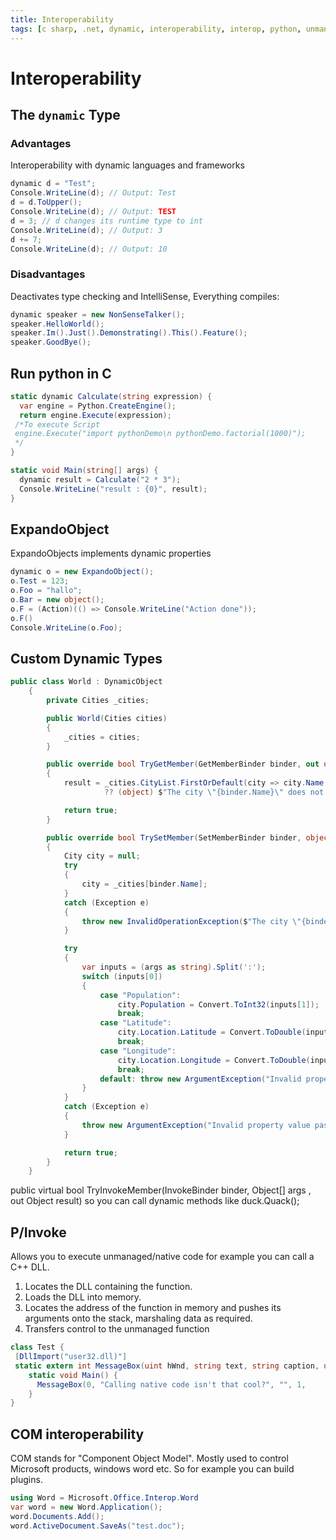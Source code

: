 ```yaml
---
title: Interoperability
tags: [c sharp, .net, dynamic, interoperability, interop, python, unmanaged code, managed code]
---
```


# Interoperability

## The `dynamic` Type

### Advantages

Interoperability with dynamic languages and frameworks

```csharp
dynamic d = "Test";
Console.WriteLine(d); // Output: Test
d = d.ToUpper();
Console.WriteLine(d); // Output: TEST
d = 3; // d changes its runtime type to int
Console.WriteLine(d); // Output: 3
d += 7;
Console.WriteLine(d); // Output: 10
```

### Disadvantages

Deactivates type checking and IntelliSense, Everything compiles:

```csharp
dynamic speaker = new NonSenseTalker();
speaker.HelloWorld();
speaker.Im().Just().Demonstrating().This().Feature();
speaker.GoodBye();
```

## Run python in C #

```csharp
static dynamic Calculate(string expression) {
  var engine = Python.CreateEngine();
  return engine.Execute(expression);
 /*To execute Script
 engine.Execute("import pythonDemo\n pythonDemo.factorial(1000)");
 */
}

static void Main(string[] args) {
  dynamic result = Calculate("2 * 3");
  Console.WriteLine("result : {0}", result);
}
```

## ExpandoObject

ExpandoObjects implements dynamic properties

```csharp
dynamic o = new ExpandoObject();
o.Test = 123;
o.Foo = "hallo";
o.Bar = new object();
o.F = (Action)(() => Console.WriteLine("Action done"));
o.F()
Console.WriteLine(o.Foo);
```

## Custom Dynamic Types

```csharp
public class World : DynamicObject
    {
        private Cities _cities;

        public World(Cities cities)
        {
            _cities = cities;
        }

        public override bool TryGetMember(GetMemberBinder binder, out object result)
        {
            result = _cities.CityList.FirstOrDefault(city => city.Name == binder.Name)
                     ?? (object) $"The city \"{binder.Name}\" does not exist!";

            return true;
        }

        public override bool TrySetMember(SetMemberBinder binder, object? args)
        {
            City city = null;
            try
            {
                city = _cities[binder.Name];
            }
            catch (Exception e)
            {
                throw new InvalidOperationException($"The city \"{binder.Name}\" does not exist!");
            }

            try
            {
                var inputs = (args as string).Split(':');
                switch (inputs[0])
                {
                    case "Population":
                        city.Population = Convert.ToInt32(inputs[1]);
                        break;
                    case "Latitude":
                        city.Location.Latitude = Convert.ToDouble(inputs[1]);
                        break;
                    case "Longitude":
                        city.Location.Longitude = Convert.ToDouble(inputs[1]);
                        break;
                    default: throw new ArgumentException("Invalid property assigned");
                }
            }
            catch (Exception e)
            {
                throw new ArgumentException("Invalid property value passed");
            }

            return true;
        }
    }
```

public virtual bool TryInvokeMember(InvokeBinder binder, Object[] args , out Object result) so you can call dynamic methods like duck.Quack();

## P/Invoke

Allows you to execute unmanaged/native code for example you can call a C++ DLL.

1. Locates the DLL containing the function.
2. Loads the DLL into memory.
3. Locates the address of the function in memory and pushes its arguments
onto the stack, marshaling data as required.
4. Transfers control to the unmanaged function

```csharp
class Test {
 [DllImport("user32.dll)"]
 static extern int MessageBox(uint hWnd, string text, string caption, uint type);
    static void Main() {
      MessageBox(0, "Calling native code isn't that cool?", "", 1,
    }
}
```

## COM interoperability

COM stands for "Component Object Model". Mostly used to control Microsoft products, windows word etc. So for example you can build plugins.

```csharp
using Word = Microsoft.Office.Interop.Word
var word = new Word.Application();
word.Documents.Add();
word.ActiveDocument.SaveAs("test.doc");
```

